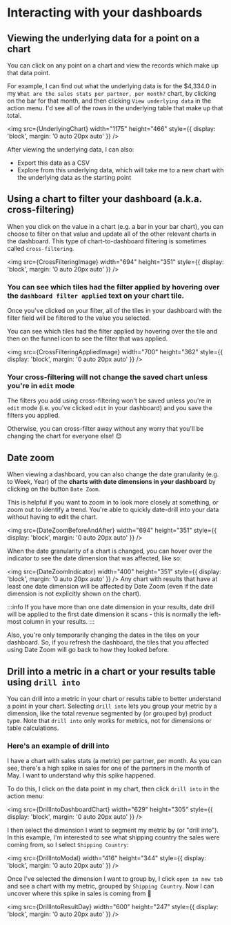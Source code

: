 
# Interacting with your dashboards

## Viewing the underlying data for a point on a chart

You can click on any point on a chart and view the records which make up that data point.

For example, I can find out what the underlying data is for the $4,334.0 in my `What are the sales stats per partner, per month?` chart, by clicking on the bar for that month, and then clicking `View underlying data` in the action menu.
I'd see all of the rows in the underlying table that make up that total.

<img
  src={UnderlyingChart}
  width="1175"
  height="466"
  style={{ display: 'block', margin: '0 auto 20px auto' }}
/>

After viewing the underlying data, I can also:

- Export this data as a CSV
- Explore from this underlying data, which will take me to a new chart with the underlying data as the starting point

## Using a chart to filter your dashboard (a.k.a. cross-filtering)

When you click on the value in a chart (e.g. a bar in your bar chart), you can choose to filter on that value and update all of the other relevant charts in the dashboard. This type of chart-to-dashboard filtering is sometimes called `cross-filtering`.

<img
  src={CrossFilteringImage}
  width="694"
  height="351"
  style={{ display: 'block', margin: '0 auto 20px auto' }}
/>

### You can see which tiles had the filter applied by hovering over the `dashboard filter applied` text on your chart tile.

Once you've clicked on your filter, all of the tiles in your dashboard with the filter field will be filtered to the value you selected.

You can see which tiles had the filter applied by hovering over the tile and then on the funnel icon to see the filter that was applied.

<img
  src={CrossFilteringAppliedImage}
  width="700"
  height="362"
  style={{ display: 'block', margin: '0 auto 20px auto' }}
/>

### Your cross-filtering will not change the saved chart unless you're in `edit` mode

The filters you add using cross-filtering won't be saved unless you're in `edit` mode (i.e. you've clicked `edit` in your dashboard) and you save the filters you applied.

Otherwise, you can cross-filter away without any worry that you'll be changing the chart for everyone else! 😊

## Date zoom

When viewing a dashboard, you can also change the date granularity (e.g. to Week, Year) of the **charts with date dimensions in your dashboard** by clicking on the button `Date Zoom`.

This is helpful if you want to zoom in to look more closely at something, or zoom out to identify a trend. You're able to quickly date-drill into your data without having to edit the chart.

<img
  src={DateZoomBeforeAndAfter}
  width="694"
  height="351"
  style={{ display: 'block', margin: '0 auto 20px auto' }}
/>

When the date granularity of a chart is changed, you can hover over the indicator to see the date dimension that was affected, like so:

<img
  src={DateZoomIndicator}
  width="400"
  height="351"
  style={{ display: 'block', margin: '0 auto 20px auto' }}
/>
Any chart with results that have at least one date dimension will be affected by
Date Zoom (even if the date dimension is not explicitly shown on the chart).

:::info
If you have more than one date dimension in your results, date drill will be applied to the first date dimension it scans - this is normally the left-most column in your results.
:::

Also, you're only temporarily changing the dates in the tiles on your dashboard. So, if you refresh the dashboard, the tiles that you affected using Date Zoom will go back to how they looked before.

## Drill into a metric in a chart or your results table using `drill into`

You can drill into a metric in your chart or results table to better understand a point in your chart. Selecting `drill into` lets you group your metric by a dimension, like the total revenue segmented by (or grouped by) product type. Note that `drill into` only works for metrics, not for dimensions or table calculations.

### Here's an example of drill into

I have a chart with sales stats (a metric) per partner, per month. As you can see, there's a high spike in sales for one of the partners in the month of May. I want to understand why this spike happened.

To do this, I click on the data point in my chart, then click `drill into` in the action menu:

<img
  src={DrillIntoDashboardChart}
  width="629"
  height="305"
  style={{ display: 'block', margin: '0 auto 20px auto' }}
/>

I then select the dimension I want to segment my metric by (or "drill into"). In this example, I'm interested to see what shipping country the sales were coming from, so I select `Shipping Country`:

<img
  src={DrillIntoModal}
  width="416"
  height="344"
  style={{ display: 'block', margin: '0 auto 20px auto' }}
/>

Once I've selected the dimension I want to group by, I click `open in new tab` and see a chart with my metric, grouped by `Shipping Country`. Now I can uncover where this spike in sales is coming from 👀

<img
  src={DrillIntoResultDay}
  width="600"
  height="247"
  style={{ display: 'block', margin: '0 auto 20px auto' }}
/>
